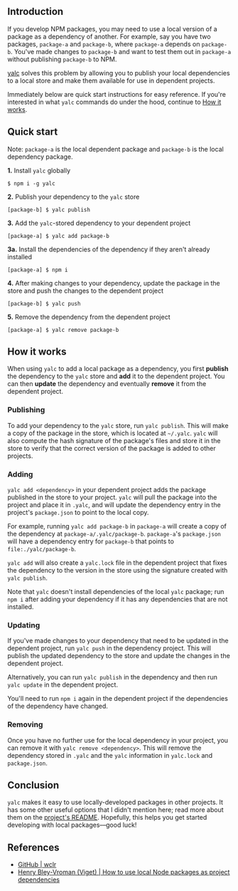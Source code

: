 ## Introduction

If you develop NPM packages, you may need to use a local version of a package as a dependency of another. For example, say you have two packages, `package-a` and `package-b`, where `package-a` depends on `package-b`. You've made changes to `package-b` and want to test them out in `package-a` without publishing `package-b` to NPM.

[yalc](https://github.com/wclr/yalc) solves this problem by allowing you to publish your local dependencies to a local store and make them available for use in dependent projects.

Immediately below are quick start instructions for easy reference. If you're interested in what `yalc` commands do under the hood, continue to [How it works](#how-it-works).

## Quick start

Note: `package-a` is the local dependent package and `package-b` is the local dependency package.

**1.** Install `yalc` globally

```text
$ npm i -g yalc
```

**2.** Publish your dependency to the `yalc` store

```text
[package-b] $ yalc publish
```

**3.** Add the `yalc`-stored dependency to your dependent project

```text
[package-a] $ yalc add package-b
```

**3a.** Install the dependencies of the dependency if they aren't already installed

```text
[package-a] $ npm i
```

**4.** After making changes to your dependency, update the package in the store and push the changes to the dependent project

```text
[package-b] $ yalc push
```

**5.** Remove the dependency from the dependent project

```text
[package-a] $ yalc remove package-b
```

## How it works

When using `yalc` to add a local package as a dependency, you first **publish** the dependency to the `yalc` store and **add** it to the dependent project. You can then **update** the dependency and eventually **remove** it from the dependent project.

<OpenToWork />

### Publishing

To add your dependency to the `yalc` store, run `yalc publish`. This will make a copy of the package in the store, which is located at `~/.yalc`. `yalc` will also compute the hash signature of the package's files and store it in the store to verify that the correct version of the package is added to other projects.

### Adding

`yalc add <dependency>` in your dependent project adds the package published in the store to your project. `yalc` will pull the package into the project and place it in `.yalc`, and will update the dependency entry in the project's `package.json` to point to the local copy.

For example, running `yalc add package-b` in `package-a` will create a copy of the dependency at `package-a/.yalc/package-b`. `package-a`'s `package.json` will have a dependency entry for `package-b` that points to `file:./yalc/package-b`.

`yalc add` will also create a `yalc.lock` file in the dependent project that fixes the dependency to the version in the store using the signature created with `yalc publish`.

Note that `yalc` doesn't install dependencies of the local `yalc` package; run `npm i` after adding your dependency if it has any dependencies that are not installed.

### Updating

If you've made changes to your dependency that need to be updated in the dependent project, run `yalc push` in the dependency project. This will publish the updated dependency to the store and update the changes in the dependent project.

Alternatively, you can run `yalc publish` in the dependency and then run `yalc update` in the dependent project.

You'll need to run `npm i` again in the dependent project if the dependencies of the dependency have changed.

### Removing

Once you have no further use for the local dependency in your project, you can remove it with `yalc remove <dependency>`. This will remove the dependency stored in `.yalc` and the `yalc` information in `yalc.lock` and `package.json`.

## Conclusion

`yalc` makes it easy to use locally-developed packages in other projects. It has some other useful options that I didn't mention here; read more about them on the [project's README](https://github.com/wclr/yalc). Hopefully, this helps you get started developing with local packages––good luck!

<ConnectSection />

## References

-   [GitHub | wclr](https://github.com/wclr/yalc)
-   [Henry Bley-Vroman (Viget) | How to use local Node packages as project dependencies](https://www.viget.com/articles/how-to-use-local-unpublished-node-packages-as-project-dependencies/)
